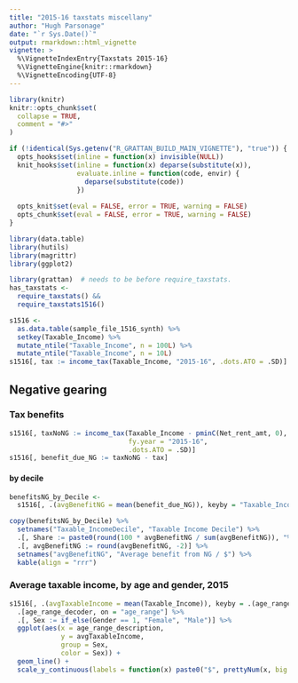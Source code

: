 ```yaml
---
title: "2015-16 taxstats miscellany"
author: "Hugh Parsonage"
date: "`r Sys.Date()`"
output: rmarkdown::html_vignette
vignette: >
  %\VignetteIndexEntry{Taxstats 2015-16}
  %\VignetteEngine{knitr::rmarkdown}
  %\VignetteEncoding{UTF-8}
---
```


```r
library(knitr)
knitr::opts_chunk$set(
  collapse = TRUE,
  comment = "#>"
)
```

```r
if (!identical(Sys.getenv("R_GRATTAN_BUILD_MAIN_VIGNETTE"), "true")) {
  opts_hooks$set(inline = function(x) invisible(NULL))
  knit_hooks$set(inline = function(x) deparse(substitute(x)),
                 evaluate.inline = function(code, envir) {
                   deparse(substitute(code))
                 })
  
  opts_knit$set(eval = FALSE, error = TRUE, warning = FALSE)
  opts_chunk$set(eval = FALSE, error = TRUE, warning = FALSE)
}
```

```r
library(data.table)
library(hutils)
library(magrittr)
library(ggplot2)

library(grattan)  # needs to be before require_taxstats.
has_taxstats <- 
  require_taxstats() &&
  require_taxstats1516()
```


```r
s1516 <- 
  as.data.table(sample_file_1516_synth) %>%
  setkey(Taxable_Income) %>%
  mutate_ntile("Taxable_Income", n = 100L) %>%
  mutate_ntile("Taxable_Income", n = 10L) 
s1516[, tax := income_tax(Taxable_Income, "2015-16", .dots.ATO = .SD)]

```


## Negative gearing

### Tax benefits

```r
s1516[, taxNoNG := income_tax(Taxable_Income - pminC(Net_rent_amt, 0), 
                              fy.year = "2015-16",
                              .dots.ATO = .SD)]
s1516[, benefit_due_NG := taxNoNG - tax]
```

#### by decile

```r
benefitsNG_by_Decile <- 
  s1516[, .(avgBenefitNG = mean(benefit_due_NG)), keyby = "Taxable_IncomeDecile"]

copy(benefitsNG_by_Decile) %>%
  setnames("Taxable_IncomeDecile", "Taxable Income Decile") %>%
  .[, Share := paste0(round(100 * avgBenefitNG / sum(avgBenefitNG)), "%")] %>%
  .[, avgBenefitNG := round(avgBenefitNG, -2)] %>%
  setnames("avgBenefitNG", "Average benefit from NG / $") %>%
  kable(align = "rrr")
```


### Average taxable income, by age and gender, 2015

```r
s1516[, .(avgTaxableIncome = mean(Taxable_Income)), keyby = .(age_range, Gender)] %>%
  .[age_range_decoder, on = "age_range"] %>%
  .[, Sex := if_else(Gender == 1, "Female", "Male")] %>%
  ggplot(aes(x = age_range_description,
             y = avgTaxableIncome,
             group = Sex, 
             color = Sex)) + 
  geom_line() + 
  scale_y_continuous(labels = function(x) paste0("$", prettyNum(x, big.mark = ",")))
```




